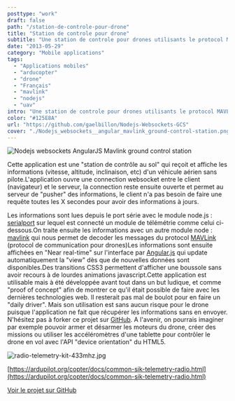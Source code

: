 ```yaml
---
posttype: "work"
draft: false
path: "/station-de-controle-pour-drone"
title: "Station de controle pour drone"
subtitle: "Une station de controle pour drones utilisants le protocol MAVLink."
date: "2013-05-29"
category: "Mobile applications"
tags: 
  - "Applications mobiles"
  - "arducopter"
  - "drone"
  - "Français"
  - "mavlink"
  - "nodejs"
  - "uav"
intro: "Une station de controle pour drones utilisants le protocol MAVLink. Réalisée avec HTML5, CSS3, Angular.js, Node.js & websockets et serialport"
color: "#125E8A"
url: "https://github.com/gaelbillon/Nodejs-Websockets-GCS"
cover: "./Nodejs_websockets__angular_mavlink_ground-control-station.png"
---
```


![Nodejs websockets AngularJS Mavlink ground control station](./Nodejs_websockets__angular_mavlink_ground-control-station.jpg)

Cette application est une "station de contrôle au sol" qui reçoit et affiche les informations (vitesse, altitude, inclinaison, etc) d'un véhicule aérien sans pilote.L'application ouvre une connection websocket entre le client (navigateur) et le serveur, la connection reste ensuite ouverte et permet au serveur de "pusher" des informations, le client n'a pas besoin de faire une requête toutes les X secondes pour avoir des informations à jours.

Les informations sont lues depuis le port série avec le module node.js : [serialport](https://npmjs.org/package/serialport) sur lequel est connecté un module de télémétrie comme celui ci-dessous.On traite ensuite les informations avec un autre module node : [mavlink](https://npmjs.org/package/mavlink) qui nous permet de decoder les messages du protocol [MAVLink](https://github.com/mavlink/qgroundcontrol) (protocol de communication pour drones)Les informations sont ensuite affichées en "Near real-time" sur l'interface par [Angular.js](/pages/outils-et-frameworks#angularjs) qui update automatiquement la "view" dès que de nouvelles données sont disponibles.Des transitions CSS3 permettent d'afficher une boussole sans avoir recours à de lourdes animations javascript.Cette application est utilisable mais à été développée avant tout dans un but ludique, et comme "proof of concept" afin de montrer ce qu'il était possible de faire avec les dernières technologies web. Il resterait pas mal de boulot pour en faire un "daily driver". Mais son utilisation est sans aucun risque pour le drone puisque l'application ne fait que récupérer les informations sans en envoyer. N'hésitez pas à forker ce projet sur [GitHub](https://github.com/gaelbillon/Nodejs-Websockets-GCS). A l'avenir, on pourrais imaginer par exemple pouvoir armer et désarmer les moteurs du drone, créer des missions ou utiliser les accéléromètres d'une tablette pour contrôler le drone en vol avec l'API "device orientation" du HTML5.

![radio-telemetry-kit-433mhz.jpg](./radio-telemetry-kit-433mhz.jpg)

[https://ardupilot.org/copter/docs/common-sik-telemetry-radio.html](https://ardupilot.org/copter/docs/common-sik-telemetry-radio.html)

[Voir le projet sur GitHub](https://github.com/gaelbillon/Nodejs-Websockets-GCS) 